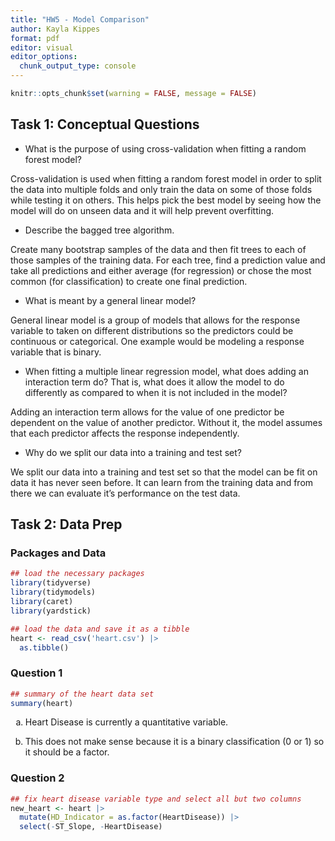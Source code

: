 ```yaml
---
title: "HW5 - Model Comparison"
author: Kayla Kippes
format: pdf
editor: visual
editor_options: 
  chunk_output_type: console
---
```


```r
knitr::opts_chunk$set(warning = FALSE, message = FALSE) 
```

## Task 1: Conceptual Questions

- What is the purpose of using cross-validation when fitting a random forest model?

Cross-validation is used when fitting a random forest model in order to split the data into multiple folds and only train the data on some of those folds while testing it on others. This helps pick the best model by seeing how the model will do on unseen data and it will help prevent overfitting.

- Describe the bagged tree algorithm.

Create many bootstrap samples of the data and then fit trees to each of those samples of the training data. For each tree, find a prediction value and take all predictions and either average (for regression) or chose the most common (for classification) to create one final prediction.

- What is meant by a general linear model?

General linear model is a group of models that allows for the response variable to taken on different distributions so the predictors could be continuous or categorical. One example would be modeling a response variable that is binary.

- When fitting a multiple linear regression model, what does adding an interaction term do? That is, what does it allow the model to do differently as compared to when it is not included in the model?

Adding an interaction term allows for the value of one predictor be dependent on the value of another predictor. Without it, the model assumes that each predictor affects the response independently.

- Why do we split our data into a training and test set?

We split our data into a training and test set so that the model can be fit on data it has never seen before. It can learn from the training data and from there we can evaluate it's performance on the test data.


## Task 2: Data Prep

### Packages and Data

```r
## load the necessary packages
library(tidyverse)
library(tidymodels)
library(caret)
library(yardstick)

## load the data and save it as a tibble
heart <- read_csv('heart.csv') |>
  as.tibble()
```

### Question 1

```r
## summary of the heart data set
summary(heart)
```

a. Heart Disease is currently a quantitative variable.

b. This does not make sense because it is a binary classification (0 or 1) so it should be a factor.

### Question 2

```r
## fix heart disease variable type and select all but two columns
new_heart <- heart |>
  mutate(HD_Indicator = as.factor(HeartDisease)) |>
  select(-ST_Slope, -HeartDisease)
```
